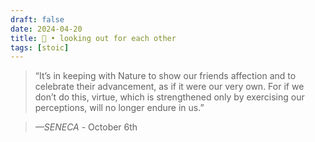 ```yaml
---
draft: false 
date: 2024-04-20
title: 🗿 • looking out for each other
tags: [stoic]
---
```


>  “It’s in keeping with Nature to show our friends affection and to celebrate their advancement, as if it were our very own. For if we don’t do this, virtue, which is strengthened only by exercising our perceptions, will no longer endure in us.”

> *—SENECA* - October 6th